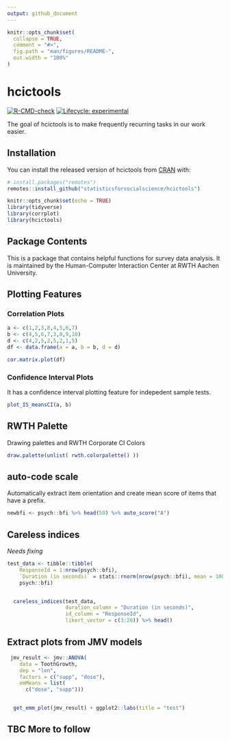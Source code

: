 ```yaml
---
output: github_document
---
```


<!-- README.md is generated from README.Rmd. Please edit that file -->

```r
knitr::opts_chunk$set(
  collapse = TRUE,
  comment = "#>",
  fig.path = "man/figures/README-",
  out.width = "100%"
)
```

# hcictools

<!-- badges: start -->
[![R-CMD-check](https://github.com/statisticsforsocialscience/hcictools/workflows/R-CMD-check/badge.svg)](https://github.com/statisticsforsocialscience/hcictools/actions)
[![Lifecycle: experimental](https://img.shields.io/badge/lifecycle-experimental-orange.svg)](https://lifecycle.r-lib.org/articles/stages.html#experimental)
<!-- badges: end -->

The goal of hcictools is to make frequently recurring tasks in our work easier.

## Installation

You can install the released version of hcictools from [CRAN](https://CRAN.R-project.org) with:

``` r
# install.packages("remotes")
remotes::install_github("statisticsforsocialscience/hcictools")
```

```r
knitr::opts_chunk$set(echo = TRUE)
library(tidyverse)
library(corrplot)
library(hcictools)
```

## Package Contents
This is a package that contains helpful functions for survey data analysis. It is maintained by the Human-Computer Interaction Center at RWTH Aachen University.

## Plotting Features

### Correlation Plots

```r
a <- c(1,2,3,8,4,5,6,7)
b <- c(4,5,6,7,3,8,9,10)
d <- c(4,2,5,2,5,2,1,5)
df <- data.frame(a = a, b = b, d = d)

cor.matrix.plot(df)

```


### Confidence Interval Plots
It has a confidence interval plotting feature for indepedent sample tests.

```r

plot_IS_meansCI(a, b)
```



## RWTH Palette
Drawing palettes and RWTH Corporate CI Colors
```r

draw.palette(unlist( rwth.colorpalette() ))

```


## auto-code scale

Automatically extract item orientation and create mean score of items that have a prefix.

```r
newbfi <- psych::bfi %>% head(50) %>% auto_score("A")
```



## Careless indices

*Needs fixing*

```r
test_data <- tibble::tibble(
    ResponseId = 1:nrow(psych::bfi),
    `Duration (in seconds)` = stats::rnorm(nrow(psych::bfi), mean = 100, sd = 50),
    psych::bfi)


  careless_indices(test_data, 
                   duration_column = "Duration (in seconds)", 
                   id_column = "ResponseId", 
                   likert_vector = c(3:28)) %>% head()
```

## Extract plots from JMV models

```r
 jmv_result <- jmv::ANOVA(
    data = ToothGrowth,
    dep = "len",
    factors = c("supp", "dose"),
    emMeans = list(
      c("dose", "supp")))


  get_emm_plot(jmv_result) + ggplot2::labs(title = "test")
```



## TBC More to follow





